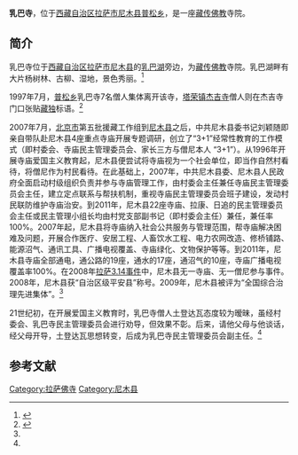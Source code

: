 {{Infobox Tibetan Buddhist monastery
|name =乳巴寺
|image =
|image size = 250px
|alt = 
|caption = 
|t=
|w=
|to = 
|ipa={{IPA|}}
|z=
|thdl=
|e=
|tc=乳巴寺
|s=乳巴寺
|p=
|m=
|k=
|pushpin_map = 
|latd =  | latm =  | lats =  | latNS = 
|longd=  | longm= | longs =| longEW = 
|iso_region = 
|map_caption = 
|mapsize = 
|location_country = 中国
|location = {{CHN}}[[西藏自治区|西藏自治区]][[拉萨市|拉萨市]][[尼木县|尼木县]]
|coordinates_display =
|founded_by = 
|date_founded =
|date_renovated =
|sect =
|mather =
|children =
|dedicated_to = 
|tulku =
|head_lama = 
|head_mgh =
|no._of_monks = 
|architecture = 
|festivals =
|footnotes = 
}}

'''乳巴寺'''，位于[[西藏自治区|西藏自治区]][[拉萨市|拉萨市]][[尼木县|尼木县]][[普松乡|普松乡]]，是一座[[藏传佛教|藏传佛教]]寺院。

==简介==
乳巴寺位于[[西藏自治区|西藏自治区]][[拉萨市|拉萨市]][[尼木县|尼木县]]的[[乳巴湖|乳巴湖]]旁边，为[[藏传佛教|藏传佛教]]寺院。乳巴湖畔有大片杨树林、古柳、湿地，景色秀丽。<ref>{{Cite web |url=http://www.chinatibetnews.com/lvyou/2013-07/11/content_1247734_2.htm |title=文化， 地域的灵魂，中国西藏新闻网，2013年07月11日 |accessdate=2013年8月17日 |archive-date=2013年8月17日 |archive-url=https://archive.is/20130817141559/http://www.chinatibetnews.com/lvyou/2013-07/11/content_1247734_2.htm |dead-url=no }}</ref>

1997年7月，[[普松乡|普松乡]]乳巴寺7名僧人集体离开该寺，[[塔荣镇|塔荣镇]][[杰吉寺|杰吉寺]]僧人则在杰吉寺门口张贴[[藏独|藏独]]标语。<ref name=chuangxin>{{Cite web |url=http://www.chinainnovations.org/Item.aspx?id=24108 |title=西藏自治区尼木县委、县政府：寺庙管理服务机制创新，中国政府创新网，2011年02月05日 |accessdate=2013年8月17日 |archive-date=2017年4月15日 |archive-url=https://web.archive.org/web/20170415201059/http://www.chinainnovations.org/Item.aspx?id=24108 |dead-url=yes }}</ref>

2007年7月，[[北京市|北京市]]第五批援藏工作组到[[尼木县|尼木县]]之后，中共尼木县委书记刘颖随即亲自带队赴尼木县4座重点寺庙开展专题调研，创立了“3+1”经常性教育的工作模式（即村委会、寺庙民主管理委员会、家长三方与僧尼本人 “3+1”）。从1996年开展寺庙爱国主义教育起，尼木县便尝试将寺庙视为一个社会单位，即当作自然村看待，将僧尼作为村民看待。在此基础上，2007年，中共尼木县委、尼木县人民政府全面启动村级组织负责并参与寺庙管理工作，由村委会主任兼任寺庙民主管理委员会主任，建立定点联系与帮扶机制，重视寺庙民主管理委员会班子建设，发动村民联防维护寺庙治安。到2011年，尼木县22座寺庙、拉康、日追的民主管理委员会主任或民主管理小组长均由村党支部副书记（即村委会主任）兼任，兼任率100%。2007年起，尼木县将寺庙纳入社会公共服务与管理范围，帮寺庙解决困难及问题，开展合作医疗、安居工程、人畜饮水工程、电力农网改造、修桥铺路、能源沼气、通讯工具、广播电视覆盖、寺庙绿化、文物保护等等。到2011年，尼木县寺庙全部通电，通公路的19座，通水的17座，通沼气的10座，寺庙广播电视覆盖率100%。在2008年[[2008年藏区骚乱|拉萨3.14事件]]中，尼木县无一寺庙、无一僧尼参与事件。2008年，尼木县获“自治区级平安县”称号。2009年，尼木县被评为“全国综合治理先进集体”。<ref name=chuangxin/>

21世纪初，在开展爱国主义教育时，乳巴寺僧人土登达瓦态度较为暧昧，虽经村委会、乳巴寺民主管理委员会进行劝导，但效果不彰。后来，请他父母与他谈话，经父母开导，土登达瓦思想转变，后成为乳巴寺民主管理委员会副主任。<ref name=chuangxin/>

==参考文献==
{{reflist}}

{{拉萨地标}}
[[Category:拉萨佛寺|Category:拉萨佛寺]]
[[Category:尼木县|Category:尼木县]]